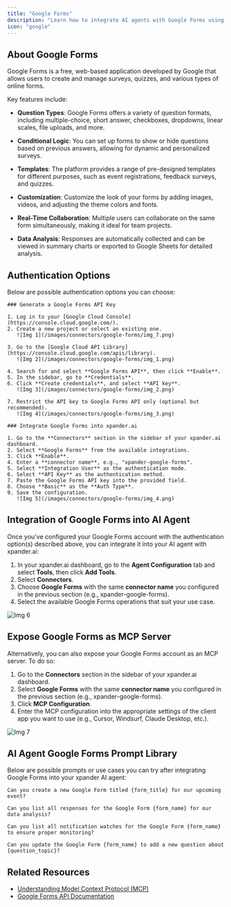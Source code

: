 ```yaml
---
title: "Google Forms"
description: "Learn how to integrate AI agents with Google Forms using xpander.ai. Create dynamic, intelligent forms that can automatically analyze responses, provide personalized follow-ups, and streamline data collection."
icon: "google"
---
```


## About Google Forms

Google Forms is a free, web-based application developed by Google that allows users to create and manage surveys, quizzes, and various types of online forms. 

Key features include:

- **Question Types**: Google Forms offers a variety of question formats, including multiple-choice, short answer, checkboxes, dropdowns, linear scales, file uploads, and more. 

- **Conditional Logic**: You can set up forms to show or hide questions based on previous answers, allowing for dynamic and personalized surveys. 

- **Templates**: The platform provides a range of pre-designed templates for different purposes, such as event registrations, feedback surveys, and quizzes.

- **Customization**: Customize the look of your forms by adding images, videos, and adjusting the theme colors and fonts. 

- **Real-Time Collaboration**: Multiple users can collaborate on the same form simultaneously, making it ideal for team projects. 

- **Data Analysis**: Responses are automatically collected and can be viewed in summary charts or exported to Google Sheets for detailed analysis. 


## Authentication Options

Below are possible authentication options you can choose:

<Tabs>

  <Tab title="API Access">

    ### Generate a Google Forms API Key

    1. Log in to your [Google Cloud Console](https://console.cloud.google.com/).  
    2. Create a new project or select an existing one.  
       ![Img 1](/images/connectors/google-forms/img_7.png)

    3. Go to the [Google Cloud API Library](https://console.cloud.google.com/apis/library).  
       ![Img 2](/images/connectors/google-forms/img_1.png)

    4. Search for and select **Google Forms API**, then click **Enable**.  
    5. In the sidebar, go to **Credentials**.  
    6. Click **Create credentials**, and select **API key**.  
       ![Img 3](/images/connectors/google-forms/img_2.png)

    7. Restrict the API key to Google Forms API only (optional but recommended).  
       ![Img 4](/images/connectors/google-forms/img_3.png)

    ### Integrate Google Forms into xpander.ai

    1. Go to the **Connectors** section in the sidebar of your xpander.ai dashboard.  
    2. Select **Google Forms** from the available integrations.  
    3. Click **Enable**.  
    4. Enter a **connector name**, e.g., "xpander-google-forms".  
    5. Select **Integration User** as the authentication mode.  
    6. Select **API Key** as the authentication method.  
    7. Paste the Google Forms API key into the provided field.  
    8. Choose **Basic** as the **Auth Type**.  
    9. Save the configuration.  
       ![Img 5](/images/connectors/google-forms/img_4.png)

  </Tab>

</Tabs>

## Integration of Google Forms into AI Agent

Once you've configured your Google Forms account with the authentication option(s) described above, you can integrate it into your AI agent with xpander.ai:

1. In your xpander.ai dashboard, go to the **Agent Configuration** tab and select **Tools**, then click **Add Tools**. 
2. Select **Connectors**.  
3. Choose **Google Forms** with the same **connector name** you configured in the previous section (e.g., xpander-google-forms).  
4. Select the available Google Forms operations that suit your use case.  

![Img 6](/images/connectors/google-forms/img_5.png)

## Expose Google Forms as MCP Server

Alternatively, you can also expose your Google Forms account as an MCP server. To do so:

1. Go to the **Connectors** section in the sidebar of your xpander.ai dashboard.  
2. Select **Google Forms** with the same **connector name** you configured in the previous section (e.g., xpander-google-forms).  
3. Click **MCP Configuration**.  
4. Enter the MCP configuration into the appropriate settings of the client app you want to use (e.g., Cursor, Windsurf, Claude Desktop, etc.).

![Img 7](/images/connectors/google-forms/img_6.png)

## AI Agent Google Forms Prompt Library

Below are possible prompts or use cases you can try after integrating Google Forms into your xpander AI agent:

```
Can you create a new Google Form titled {form_title} for our upcoming event?
```

````
Can you list all responses for the Google Form {form_name} for our data analysis?
````

```
Can you list all notification watches for the Google Form {form_name} to ensure proper monitoring?
```

```
Can you update the Google Form {form_name} to add a new question about {question_topic}?
```

## Related Resources

- [Understanding Model Context Protocol (MCP)](/user-guide/backend-configuration/connectors)
- [Google Forms API Documentation](https://developers.google.com/workspace/forms/api/reference/rest)